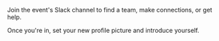 Join the event's Slack channel to find a team, make connections, or get help.

Once you're in, set your new profile picture and introduce yourself.